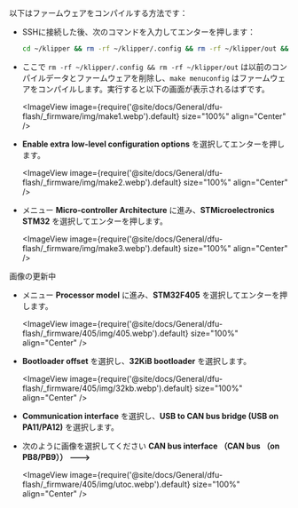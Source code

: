 以下はファームウェアをコンパイルする方法です：

* SSHに接続した後、次のコマンドを入力してエンターを押します：

    ```bash
    cd ~/klipper && rm -rf ~/klipper/.config && rm -rf ~/klipper/out && make menuconfig
    ```

* ここで `rm -rf ~/klipper/.config && rm -rf ~/klipper/out` は以前のコンパイルデータとファームウェアを削除し、`make menuconfig` はファームウェアをコンパイルします。実行すると以下の画面が表示されるはずです。

    <ImageView image={require('@site/docs/General/dfu-flash/_firmware/img/make1.webp').default} size="100%" align="Center" />

* **Enable extra low-level configuration options** を選択してエンターを押します。

    <ImageView image={require('@site/docs/General/dfu-flash/_firmware/img/make2.webp').default} size="100%" align="Center" />

* メニュー **Micro-controller Architecture** に進み、**STMicroelectronics STM32** を選択してエンターを押します。

    <ImageView image={require('@site/docs/General/dfu-flash/_firmware/img/make3.webp').default} size="100%" align="Center" />

画像の更新中

* メニュー **Processor model** に進み、**STM32F405** を選択してエンターを押します。

    <ImageView image={require('@site/docs/General/dfu-flash/_firmware/405/img/405.webp').default} size="100%" align="Center" />

* **Bootloader offset** を選択し、**32KiB bootloader** を選択します。

    <ImageView image={require('@site/docs/General/dfu-flash/_firmware/405/img/32kb.webp').default} size="100%" align="Center" />

* **Communication interface** を選択し、**USB to CAN bus bridge (USB on PA11/PA12)** を選択します。
* 次のように画像を選択してください **CAN bus  interface （CAN bus （on PB8/PB9）） --->**

    <ImageView image={require('@site/docs/General/dfu-flash/_firmware/405/img/utoc.webp').default} size="100%" align="Center" />